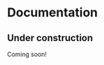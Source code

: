 # Documentation

::: {.callout-warning}
## Under construction {.unnumbered .uncounted .unlisted}

Coming soon!
:::
